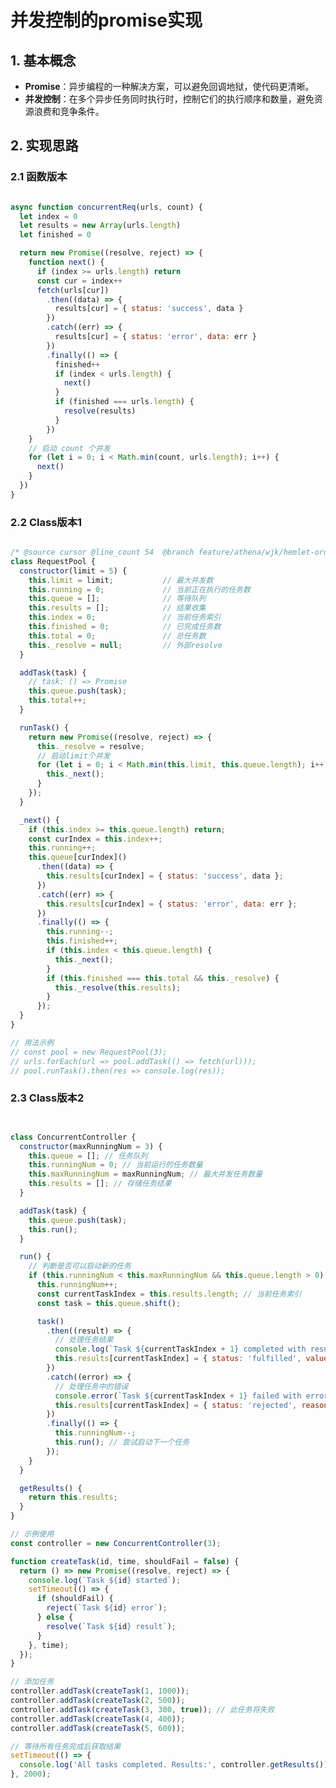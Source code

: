 
<Meta title="Hundun/常见算法与数据结构/并发控制的promise实现" />

# 并发控制的promise实现

## 1. 基本概念
- **Promise**：异步编程的一种解决方案，可以避免回调地狱，使代码更清晰。
- **并发控制**：在多个异步任务同时执行时，控制它们的执行顺序和数量，避免资源浪费和竞争条件。

## 2. 实现思路

### 2.1 函数版本

```javascript

async function concurrentReq(urls, count) {
  let index = 0
  let results = new Array(urls.length)
  let finished = 0

  return new Promise((resolve, reject) => {
    function next() {
      if (index >= urls.length) return
      const cur = index++
      fetch(urls[cur])
        .then((data) => {
          results[cur] = { status: 'success', data }
        })
        .catch((err) => {
          results[cur] = { status: 'error', data: err }
        })
        .finally(() => {
          finished++
          if (index < urls.length) {
            next()
          }
          if (finished === urls.length) {
            resolve(results)
          }
        })
    }
    // 启动 count 个并发
    for (let i = 0; i < Math.min(count, urls.length); i++) {
      next()
    }
  })
}
```

### 2.2 Class版本1

```javascript

/* @source cursor @line_count 54  @branch feature/athena/wjk/hemlet-order-imp */
class RequestPool {
  constructor(limit = 5) {
    this.limit = limit;           // 最大并发数
    this.running = 0;             // 当前正在执行的任务数
    this.queue = [];              // 等待队列
    this.results = [];            // 结果收集
    this.index = 0;               // 当前任务索引
    this.finished = 0;            // 已完成任务数
    this.total = 0;               // 总任务数
    this._resolve = null;         // 外部resolve
  }

  addTask(task) {
    // task: () => Promise
    this.queue.push(task);
    this.total++;
  }

  runTask() {
    return new Promise((resolve, reject) => {
      this._resolve = resolve;
      // 启动limit个并发
      for (let i = 0; i < Math.min(this.limit, this.queue.length); i++) {
        this._next();
      }
    });
  }

  _next() {
    if (this.index >= this.queue.length) return;
    const curIndex = this.index++;
    this.running++;
    this.queue[curIndex]()
      .then((data) => {
        this.results[curIndex] = { status: 'success', data };
      })
      .catch((err) => {
        this.results[curIndex] = { status: 'error', data: err };
      })
      .finally(() => {
        this.running--;
        this.finished++;
        if (this.index < this.queue.length) {
          this._next();
        }
        if (this.finished === this.total && this._resolve) {
          this._resolve(this.results);
        }
      });
  }
}

// 用法示例
// const pool = new RequestPool(3);
// urls.forEach(url => pool.addTask(() => fetch(url)));
// pool.runTask().then(res => console.log(res));

```

### 2.3 Class版本2

```javascript


class ConcurrentController {
  constructor(maxRunningNum = 3) {
    this.queue = []; // 任务队列
    this.runningNum = 0; // 当前运行的任务数量
    this.maxRunningNum = maxRunningNum; // 最大并发任务数量
    this.results = []; // 存储任务结果
  }

  addTask(task) {
    this.queue.push(task);
    this.run();
  }

  run() {
    // 判断是否可以启动新的任务
    if (this.runningNum < this.maxRunningNum && this.queue.length > 0) {
      this.runningNum++;
      const currentTaskIndex = this.results.length; // 当前任务索引
      const task = this.queue.shift();

      task()
        .then((result) => {
          // 处理任务结果
          console.log(`Task ${currentTaskIndex + 1} completed with result:`, result);
          this.results[currentTaskIndex] = { status: 'fulfilled', value: result };
        })
        .catch((error) => {
          // 处理任务中的错误
          console.error(`Task ${currentTaskIndex + 1} failed with error:`, error);
          this.results[currentTaskIndex] = { status: 'rejected', reason: error };
        })
        .finally(() => {
          this.runningNum--;
          this.run(); // 尝试启动下一个任务
        });
    }
  }

  getResults() {
    return this.results;
  }
}

// 示例使用
const controller = new ConcurrentController(3);

function createTask(id, time, shouldFail = false) {
  return () => new Promise((resolve, reject) => {
    console.log(`Task ${id} started`);
    setTimeout(() => {
      if (shouldFail) {
        reject(`Task ${id} error`);
      } else {
        resolve(`Task ${id} result`);
      }
    }, time);
  });
}

// 添加任务
controller.addTask(createTask(1, 1000));
controller.addTask(createTask(2, 500));
controller.addTask(createTask(3, 300, true)); // 此任务将失败
controller.addTask(createTask(4, 400));
controller.addTask(createTask(5, 600));

// 等待所有任务完成后获取结果
setTimeout(() => {
  console.log('All tasks completed. Results:', controller.getResults());
}, 2000);



```
